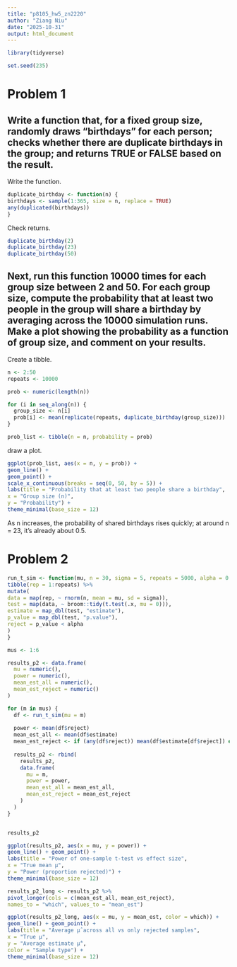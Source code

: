 ```yaml
---
title: "p8105_hw5_zn2220"
author: "Ziang Niu"
date: "2025-10-31"
output: html_document
---
```


```r
library(tidyverse)

set.seed(235)
```

# Problem 1

## Write a function that, for a fixed group size, randomly draws “birthdays” for each person; checks whether there are duplicate birthdays in the group; and returns TRUE or FALSE based on the result.

Write the function.

```r
duplicate_birthday <- function(n) {
birthdays <- sample(1:365, size = n, replace = TRUE)
any(duplicated(birthdays))
}
```

Check returns.

```r
duplicate_birthday(2)
duplicate_birthday(23)
duplicate_birthday(50)
```

## Next, run this function 10000 times for each group size between 2 and 50. For each group size, compute the probability that at least two people in the group will share a birthday by averaging across the 10000 simulation runs. Make a plot showing the probability as a function of group size, and comment on your results.

Create a tibble.

```r
n <- 2:50
repeats <- 10000

prob <- numeric(length(n))

for (i in seq_along(n)) {
  group_size <- n[i]
  prob[i] <- mean(replicate(repeats, duplicate_birthday(group_size)))
}

prob_list <- tibble(n = n, probability = prob)

```

draw a plot.

```r
ggplot(prob_list, aes(x = n, y = prob)) +
geom_line() +
geom_point() +
scale_x_continuous(breaks = seq(0, 50, by = 5)) +
labs(title = "Probability that at least two people share a birthday",
x = "Group size (n)",
y = "Probability") +
theme_minimal(base_size = 12)
```

As n increases, the probability of shared birthdays rises quickly; at around n = 23, it’s already about 0.5.

# Problem 2

```r
run_t_sim <- function(mu, n = 30, sigma = 5, repeats = 5000, alpha = 0.05) {
tibble(rep = 1:repeats) %>%
mutate(
data = map(rep, ~ rnorm(n, mean = mu, sd = sigma)),
test = map(data, ~ broom::tidy(t.test(.x, mu = 0))),
estimate = map_dbl(test, "estimate"),
p_value = map_dbl(test, "p.value"),
reject = p_value < alpha
)
}

mus <- 1:6

results_p2 <- data.frame(
  mu = numeric(),
  power = numeric(),
  mean_est_all = numeric(),
  mean_est_reject = numeric()
)

for (m in mus) {
  df <- run_t_sim(mu = m)
  
  power <- mean(df$reject)
  mean_est_all <- mean(df$estimate)
  mean_est_reject <- if (any(df$reject)) mean(df$estimate[df$reject]) else NA
  
  results_p2 <- rbind(
    results_p2,
    data.frame(
      mu = m,
      power = power,
      mean_est_all = mean_est_all,
      mean_est_reject = mean_est_reject
    )
  )
}


results_p2

```

```r
ggplot(results_p2, aes(x = mu, y = power)) +
geom_line() + geom_point() +
labs(title = "Power of one-sample t-test vs effect size",
x = "True mean μ",
y = "Power (proportion rejected)") +
theme_minimal(base_size = 12)
```

```r
results_p2_long <- results_p2 %>%
pivot_longer(cols = c(mean_est_all, mean_est_reject),
names_to = "which", values_to = "mean_est")

ggplot(results_p2_long, aes(x = mu, y = mean_est, color = which)) +
geom_line() + geom_point() +
labs(title = "Average μ̂ across all vs only rejected samples",
x = "True μ",
y = "Average estimate μ̂",
color = "Sample type") +
theme_minimal(base_size = 12)
```
